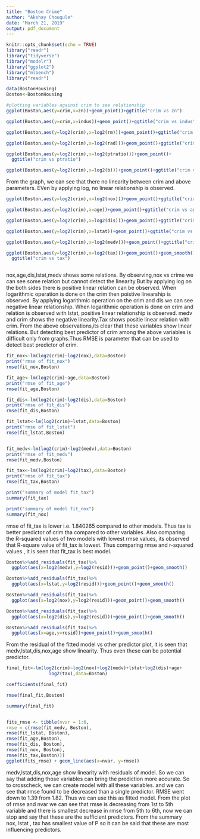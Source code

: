 ```yaml
---
title: "Boston Crime"
author: "Akshay Chougule"
date: "March 21, 2019"
output: pdf_document
---
```


```r
knitr::opts_chunk$set(echo = TRUE)
library("readr")
library("tidyverse")
library("modelr")
library("ggplot2")
library("mlbench")
library("readr")
```


```r
data(BostonHousing)
Boston<-BostonHousing

```

```r
#plotting variables against crim to see relationship
ggplot(Boston,aes(y=crim,x=zn))+geom_point()+ggtitle("crim vs zn")

ggplot(Boston,aes(y=crim,x=indus))+geom_point()+ggtitle("crim vs indus")

ggplot(Boston,aes(y=log2(crim),x=log2(rm)))+geom_point()+ggtitle("crim vs rm")

ggplot(Boston,aes(y=log2(crim),x=log2(rad)))+geom_point()+ggtitle("crim vs rad") 

ggplot(Boston,aes(y=log2(crim),x=log2(ptratio)))+geom_point()+
  ggtitle("crim vs ptratio")

ggplot(Boston,aes(y=log2(crim),x=log2(b)))+geom_point()+ggtitle("crim vs b")

```


From the graph, we can see that there no linearity between crim and above parameters. EVen by applying log, no linear relationship is observed.


```r

ggplot(Boston,aes(y=log2(crim),x=log2(nox)))+geom_point()+ggtitle("crim vs nox")

ggplot(Boston,aes(y=log2(crim),x=age))+geom_point()+ggtitle("crim vs age")

ggplot(Boston,aes(y=log2(crim),x=log2(dis)))+geom_point()+ggtitle("crim vs dis") 

ggplot(Boston,aes(y=log2(crim),x=lstat))+geom_point()+ggtitle("crim vs lstat")

ggplot(Boston,aes(y=log2(crim),x=log2(medv)))+geom_point()+ggtitle("crim vs medv")

ggplot(Boston,aes(y=log2(crim),x=log2(tax)))+geom_point()+geom_smooth()+
  ggtitle("crim vs tax") 



```

nox,age,dis,lstat,medv shows some relations.
By observing,nox vs crime we can see some relation but cannot detect the linearity.But by applying log on the both sides there is positive linear relation can be observed.
When logarithmic operation is done on the crim then poistive linearship is observed.
By applying logarithmic operation on the crim and dis we can see negative linear relationship. When logarithmic operation is done on crim and relation is observed with lstat, positive linear relationship is observed. medv and crim shows the negative linearity.Tax shows positie linear relation with crim.
From the above observations,its clear that these variables show linear relations. But detecting best predictor of crim among the above variables is difficult only from graphs.Thus RMSE is parameter that can be used to detect best predictor of crim.





```r
fit_nox<-lm(log2(crim)~log2(nox),data=Boston)
print("rmse of fit_nox")
rmse(fit_nox,Boston)

fit_age<-lm(log2(crim)~age,data=Boston)
print("rmse of fit_age")
rmse(fit_age,Boston)

fit_dis<-lm(log2(crim)~log2(dis),data=Boston)
print("rmse of fit_dis")  
rmse(fit_dis,Boston)

fit_lstat<-lm(log2(crim)~lstat,data=Boston)
print("rmse of fit_lstat")  
rmse(fit_lstat,Boston)


fit_medv<-lm(log2(crim)~log2(medv),data=Boston)
print("rmse of fit_medv")  
rmse(fit_medv,Boston)

fit_tax<-lm(log2(crim)~log2(tax),data=Boston)
print("rmse of fit_tax")  
rmse(fit_tax,Boston)

print("summary of model fit_tax")
summary(fit_tax)

print("summary of model fit_nox")
summary(fit_nox)
```

rmse of fit_tax is lower i.e. 1.840265 compared to other models. Thus tax is better predictor of crim tha compared to other variables. 
Also comparing the R-squared values of two models with lowest rmse values, its observed that R-square value of fit_tax is lowest.
Thus comparing rmse and r-squared values , it is seen that fit_tax is best model.



```r
Boston%>%add_residuals(fit_tax)%>%
  ggplot(aes(x=log2(medv),y=log2(resid)))+geom_point()+geom_smooth()

Boston%>%add_residuals(fit_tax)%>%
  ggplot(aes(x=lstat,y=log2(resid)))+geom_point()+geom_smooth()

Boston%>%add_residuals(fit_tax)%>%
  ggplot(aes(x=log2(nox),y=log2(resid)))+geom_point()+geom_smooth()

Boston%>%add_residuals(fit_tax)%>%
  ggplot(aes(x=log2(dis),y=log2(resid)))+geom_point()+geom_smooth()

Boston%>%add_residuals(fit_tax)%>%
  ggplot(aes(x=age,y=resid))+geom_point()+geom_smooth()

```
From the residual of the fitted model vs other predictor plot, it is seen that medv,lstat,dis,nox,age show linearity. Thus even these can be potential predictor.


```r
final_fit<-lm(log2(crim)~log2(nox)+log2(medv)+lstat+log2(dis)+age+
                log2(tax),data=Boston)

coefficients(final_fit)

rmse(final_fit,Boston)

summary(final_fit)


fits_rmse <- tibble(nvar = 1:6,
rmse = c(rmse(fit_medv, Boston),
rmse(fit_lstat, Boston),
rmse(fit_age,Boston),
rmse(fit_dis, Boston),
rmse(fit_nox, Boston),
rmse(fit_tax,Boston)))
ggplot(fits_rmse) + geom_line(aes(x=nvar, y=rmse))

```
 medv,lstat,dis,nox,age show linearity with residuals of model. So we can say that adding those variables can bring the prediction more accurate. So to crosscheck, we can create model with all these variables. and we can see that rmse found to be decreased than a single predictor. RMSE went down to 1.39 from 1.82. Thus we can use this as fitted model.
From the plot of rmse and nvar we can see that rmse is decreasing from 1st to 5th variable and there is smallest decrease in rmse from 5th to 6th, now we can stop and say that these are the sufficient predictors.
From the summary nox, lstat , tax has smallest value of P so it can be said that these are most influencing predictors.


